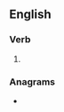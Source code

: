 ==English==

===Verb===
{{head|en|verb form}}

# {{present participle of|en|percolate|nocat=1}}

===Anagrams===
* {{anagrams|en|a=acegilnoprt|prelocating}}